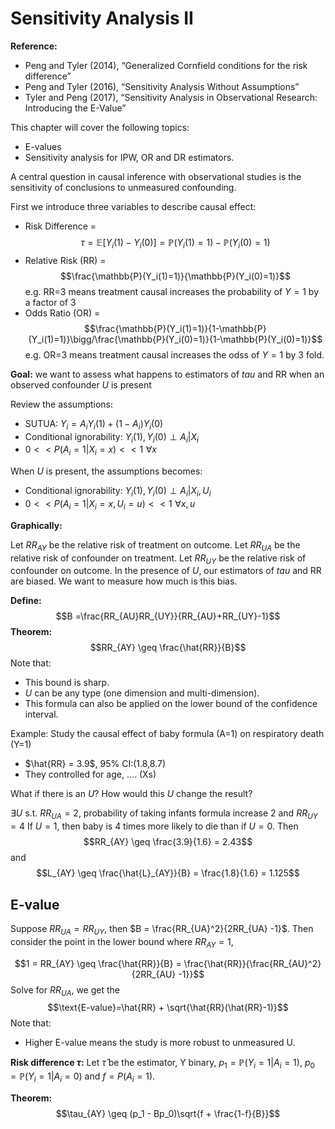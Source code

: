 # Sensitivity Analysis II {#sensitivity2}

**Reference:**

- Peng and Tyler (2014), "Generalized Cornfield conditions for the risk difference"
- Peng and Tyler (2016), "Sensitivity Analysis Without Assumptions"
- Tyler and Peng (2017), "Sensitivity Analysis in Observational Research: Introducing the E-Value"

This chapter will cover the following topics:

- E-values
- Sensitivity analysis for IPW, OR and DR estimators.

A central question in causal inference with observational studies is the sensitivity of conclusions to unmeasured confounding.

First we introduce three variables to describe causal effect:

- Risk Difference = $$\tau = \mathbb{E}[Y_i(1) - Y_i(0)] = \mathbb{P}(Y_i(1)=1)-\mathbb{P}(Y_i(0)=1)$$
- Relative Risk (RR) = $$\frac{\mathbb{P}(Y_i(1)=1)}{\mathbb{P}(Y_i(0)=1)}$$ e.g. RR=3 means treatment causal increases the probability of $Y=1$ by a factor of 3
- Odds Ratio (OR) = $$\frac{\mathbb{P}(Y_i(1)=1)}{1-\mathbb{P}(Y_i(1)=1)}\bigg/\frac{\mathbb{P}(Y_i(0)=1)}{1-\mathbb{P}(Y_i(0)=1)}$$ e.g. OR=3 means treatment causal increases the odss of $Y=1$ by 3 fold.

**Goal:** we want to assess what happens to estimators of $tau$ and RR when an observed confounder $U$ is present

Review the assumptions:

- SUTUA: $Y_i = A_iY_i(1) + (1-A_i)Y_i(0)$
- Conditional ignorability: $Y_i(1),Y_i(0) \perp A_i |X_i$
- $0 << P(A_i=1|X_i=x) <<1 \,\,\forall x$

When $U$ is present, the assumptions becomes:

- Conditional ignorability: $Y_i(1),Y_i(0) \perp A_i |X_i, U_i$
- $0 << P(A_i=1|X_i=x, U_i=u) <<1 \,\,\forall x,u$

**Graphically:**

Let $RR_{AY}$ be the relative risk of treatment on outcome. Let $RR_{UA}$ be the relative risk of confounder on treatment. Let $RR_{UY}$ be the relative risk of confounder on outcome. In the presence of $U$, our estimators of $tau$ and RR are biased. We want to measure how much is this bias.

**Define:**
$$B =\frac{RR_{AU}RR_{UY}}{RR_{AU}+RR_{UY}-1}$$
**Theorem:**
$$RR_{AY} \geq \frac{\hat{RR}}{B}$$
Note that:

- This bound is sharp.
- $U$ can be any type (one dimension and multi-dimension).
- This formula can also be applied on the lower bound of the confidence interval.

Example: Study the causal effect of baby formula (A=1) on respiratory death (Y=1)

- $\hat{RR} = 3.9$, 95% CI:(1.8,8.7)
- They controlled for age, .... (Xs)

What if there is an $U$? How would this $U$ change the result?

$\exists U$ s.t. $RR_{UA} = 2$, probability of taking infants formula increase 2 and $RR_{UY} = 4$ If $U=1$, then baby is 4 times more likely to die than if $U=0$. Then 
$$RR_{AY} \geq \frac{3.9}{1.6} = 2.43$$ and $$L_{AY} \geq \frac{\hat{L}_{AY}}{B} = \frac{1.8}{1.6} = 1.125$$

## E-value

Suppose $RR_{UA} = RR_{UY}$, then $B = \frac{RR_{UA}^2}{2RR_{UA} -1}$. Then consider the point in the lower bound where $RR_{AY} = 1$,

$$1 = RR_{AY} \geq \frac{\hat{RR}}{B} = \frac{\hat{RR}}{\frac{RR_{AU}^2}{2RR_{AU} -1}}$$
Solve for $RR_{UA}$, we get the 
$$\text{E-value}=\hat{RR} + \sqrt{\hat{RR}(\hat{RR}-1)}$$
Note that:

- Higher E-value means the study is more robust to unmeasured U.

**Risk difference $\tau$:** Let $\hat{\tau}$ be the estimator, Y binary, $p_1 = \mathbb{P}(Y_i = 1|A_i=1)$, $p_0 = \mathbb{P}(Y_i = 1|A_i=0)$ and $f = P(A_i=1)$.

**Theorem:**
$$\tau_{AY} \geq (p_1 - Bp_0)\sqrt{f + \frac{1-f}{B}}$$







 






